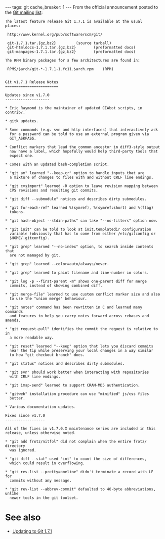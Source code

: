 ---
tags: git
cache_breaker: 1
---
From the official announcement posted to the [[Git mailing list]]:

<pre>The latest feature release Git 1.7.1 is available at the usual
places:

 http://www.kernel.org/pub/software/scm/git/

 git-1.7.1.tar.{gz,bz2}			(source tarball)
 git-htmldocs-1.7.1.tar.{gz,bz2}		(preformatted docs)
 git-manpages-1.7.1.tar.{gz,bz2}		(preformatted docs)

The RPM binary packages for a few architectures are found in:

 RPMS/$arch/git-*-1.7.1-1.fc11.$arch.rpm	(RPM)


Git v1.7.1 Release Notes
========================

Updates since v1.7.0
--------------------

* Eric Raymond is the maintainer of updated CIAbot scripts, in contrib/.

* gitk updates.

* Some commands (e.g. svn and http interfaces) that interactively ask
  for a password can be told to use an external program given via
  GIT_ASKPASS.

* Conflict markers that lead the common ancestor in diff3-style output
  now have a label, which hopefully would help third-party tools that
  expect one.

* Comes with an updated bash-completion script.

* "git am" learned "--keep-cr" option to handle inputs that are
  a mixture of changes to files with and without CRLF line endings.

* "git cvsimport" learned -R option to leave revision mapping between
  CVS revisions and resulting git commits.

* "git diff --submodule" notices and describes dirty submodules.

* "git for-each-ref" learned %(symref), %(symref:short) and %(flag)
  tokens.

* "git hash-object --stdin-paths" can take "--no-filters" option now.

* "git init" can be told to look at init.templatedir configuration
  variable (obviously that has to come from either /etc/gitconfig or
  $HOME/.gitconfig).

* "git grep" learned "--no-index" option, to search inside contents that
  are not managed by git.

* "git grep" learned --color=auto/always/never.

* "git grep" learned to paint filename and line-number in colors.

* "git log -p --first-parent -m" shows one-parent diff for merge
  commits, instead of showing combined diff.

* "git merge-file" learned to use custom conflict marker size and also
  to use the "union merge" behaviour.

* "git notes" command has been rewritten in C and learned many commands
  and features to help you carry notes forward across rebases and amends.

* "git request-pull" identifies the commit the request is relative to in
  a more readable way.

* "git reset" learned "--keep" option that lets you discard commits
  near the tip while preserving your local changes in a way similar
  to how "git checkout branch" does.

* "git status" notices and describes dirty submodules.

* "git svn" should work better when interacting with repositories
  with CRLF line endings.

* "git imap-send" learned to support CRAM-MD5 authentication.

* "gitweb" installation procedure can use "minified" js/css files
  better.

* Various documentation updates.

Fixes since v1.7.0
------------------

All of the fixes in v1.7.0.X maintenance series are included in this
release, unless otherwise noted.

* "git add frotz/nitfol" did not complain when the entire frotz/ directory
  was ignored.

* "git diff --stat" used "int" to count the size of differences,
  which could result in overflowing.

* "git rev-list --pretty=oneline" didn't terminate a record with LF for
  commits without any message.

* "git rev-list --abbrev-commit" defaulted to 40-byte abbreviations, unlike
  newer tools in the git toolset.</pre>

= See also =

* [[Updating to Git 1.7.1]]
